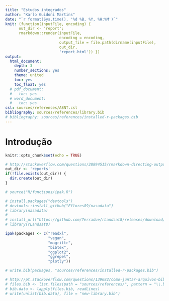 ```yaml
---
title: "Estudos integrados"
author: "Karlo Guidoni Martins"
date: "`r format(Sys.time(), '%d %B, %Y, %H:%M')`"
knit: (function(inputFile, encoding) {
      out_dir <- 'report';
      rmarkdown::render(inputFile,
                        encoding = encoding,
                        output_file = file.path(dirname(inputFile),
                        out_dir,
                        'report.html')) })
output:
  html_document:
    depth: 3
    number_sections: yes
    theme: united
    toc: yes
    toc_float: yes
  # pdf_document:
  #   toc: yes
  # word_document:
  #   toc: yes
csl: sources/references/ABNT.csl
bibliography: sources/references/library.bib
# bibliography: sources/references/installed-r-packages.bib
---
```




# Introdução

```r
knitr::opts_chunk$set(echo = TRUE)
```


```r
# http://stackoverflow.com/questions/28894515/rmarkdown-directing-output-file-into-a-directory
out_dir <- 'reports'
if(!file.exists(out_dir)) {
  dir.create(out_dir)
}
```


```r
# source("R/functions/ipak.R")

# install.packages("devtools")
# devtools::install_github("Eflores89/nasadata")
# library(nasadata)
# 
# install_url("https://github.com/Terradue/rLandsat8/releases/download/v0.1-SNAPSHOT/rLandsat8_0.1.0.tar.gz")
# library(rLandsat8)

ipak(packages <- c("readxl",
                   "vegan",
                   "magrittr",
                   "bibtex",
                   "ggplot2",
                   "ggrepel",
                   "plotly"))

# write.bib(packages, "sources/references/installed-r-packages.bib")

# http://pt.stackoverflow.com/questions/139682/como-juntar-arquivos-bibtex-no-r
# files.bib <- list.files(path = "sources/references/", pattern = "\\.bib")
# bib.data <- lapply(files.bib, readLines)
# write(unlist(bib.data), file = "new-library.bib")

```

